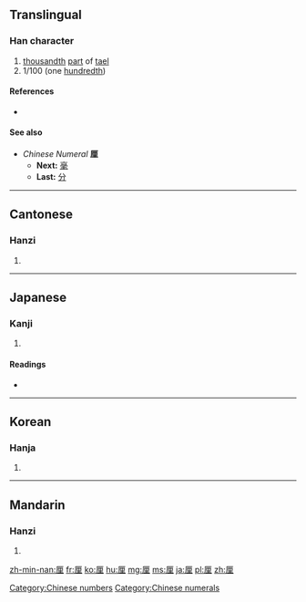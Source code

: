{{also|釐}}
==Translingual==

===Han character===
{{Han char|rn=27|rad=厂|as=07|sn=9|four=7121<sub>4</sub>|canj=一田土 (MWG)|ids=⿸[[厂]][[里]]}}

# [[thousandth]] [[part]] of [[tael]]
# 1/100 (one [[hundredth]])

====References====
* {{Han ref|kx=0161.230|dkj=02946|dj=0368.040|hdz=10072.030|uh=5398|ud=21400|bh=CDF9|bd=52729}}

====See also====
* ''Chinese Numeral'' '''厘'''
** '''Next:''' [[毫]]
** '''Last:''' [[分]]

[[Category:Chinese numbers]]
[[Category:Chinese numerals]]

----

==Cantonese==

===Hanzi===
{{yue-hanzi|jyut=[[lei4]]|y=lei4|tra=釐}}

# {{defn|lang=yue|sort=厂07}}

----

==Japanese==

===Kanji===
{{ja-kanji|grade=c|rs=厂07}}

# {{defn|lang=ja|sort=厂07}}

====Readings====
* {{ja-readings|on=[[りん]] (rin), [[てん]] (ten)|kun=[[みせ]] (mise)}}

----

==Korean==

===Hanja===
{{ko-hanja|hangeul=[[리]], [[전]]|rv=ri, jeon|mr=ri, chŏn}}

# {{defn|lang=ko|sort=厂07}}

----

==Mandarin==

===Hanzi===
{{cmn-hanzi|tra=釐|pin=[[lí]] ([[li2]])|wg=li<sup>2</sup>}}

# {{defn|lang=cmn|sort=厂07}}

[[zh-min-nan:厘]]
[[fr:厘]]
[[ko:厘]]
[[hu:厘]]
[[mg:厘]]
[[ms:厘]]
[[ja:厘]]
[[pl:厘]]
[[zh:厘]]